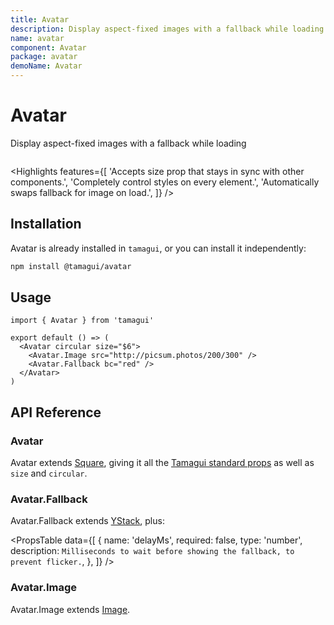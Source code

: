 ```yaml
---
title: Avatar
description: Display aspect-fixed images with a fallback while loading
name: avatar
component: Avatar
package: avatar
demoName: Avatar
---
```


# Avatar

<Description>Display aspect-fixed images with a fallback while loading</Description>

<HeroContainer>
  <AvatarDemo />
</HeroContainer>

```tsx hero template=Avatar

```

<Highlights
  features={[
    'Accepts size prop that stays in sync with other components.',
    'Completely control styles on every element.',
    'Automatically swaps fallback for image on load.',
  ]}
/>

## Installation

Avatar is already installed in `tamagui`, or you can install it independently:

```bash
npm install @tamagui/avatar
```

## Usage

```tsx
import { Avatar } from 'tamagui'

export default () => (
  <Avatar circular size="$6">
    <Avatar.Image src="http://picsum.photos/200/300" />
    <Avatar.Fallback bc="red" />
  </Avatar>
)
```

## API Reference

### Avatar

Avatar extends [Square](/docs/components/shapes#shape-props), giving it all the [Tamagui standard props](/docs/intro/props) as well as `size` and `circular`.

### Avatar.Fallback

Avatar.Fallback extends [YStack](/docs/components/stacks), plus:

<PropsTable
  data={[
    {
      name: 'delayMs',
      required: false,
      type: 'number',
      description: `Milliseconds to wait before showing the fallback, to prevent flicker.`,
    },
  ]}
/>

### Avatar.Image

Avatar.Image extends [Image](/docs/components/image).
